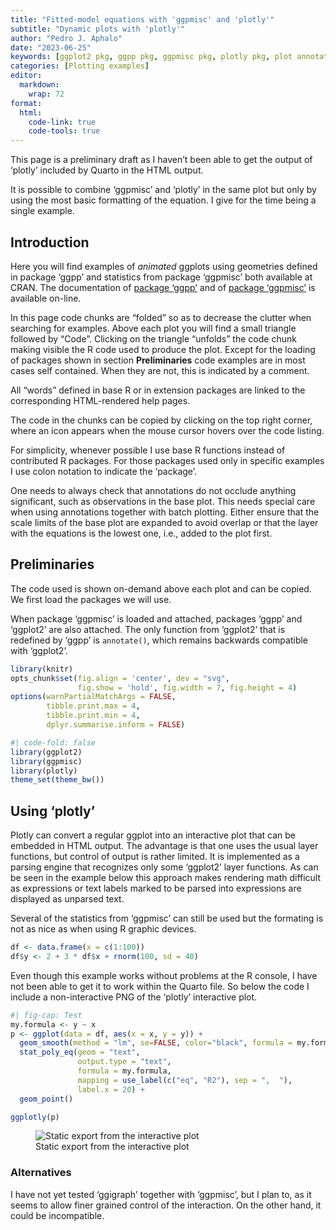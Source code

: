 ```yaml
---
title: "Fitted-model equations with 'ggpmisc' and 'plotly'"
subtitle: "Dynamic plots with 'plotly'"
author: "Pedro J. Aphalo"
date: "2023-06-25"
keywords: [ggplot2 pkg, ggpp pkg, ggpmisc pkg, plotly pkg, plot annotations, model equations]
categories: [Plotting examples]
editor: 
  markdown: 
    wrap: 72
format:
  html: 
    code-link: true
    code-tools: true
---
```


::: callout-warning
This page is a preliminary draft as I haven't been able to get the output of 'plotly' included by Quarto in the HTML output.

It is possible to combine 'ggpmisc' and 'plotly' in the same plot but only by using the most basic formatting of the equation. I give for the time being a single example.
:::

## Introduction

Here you will find examples of *animated* ggplots using geometries
defined in package 'ggpp' and statistics from package 'ggpmisc' both
available at CRAN. The documentation of [package
'ggpp'](https://docs.r4photobiology.info/ggpp) and of [package
'ggpmisc'](https://docs.r4photobiology.info/ggpmisc) is available
on-line.

::: callout-tip
In this page code chunks are "folded" so as to decrease the clutter when
searching for examples. Above each plot you will find a small triangle
followed by "Code". Clicking on the triangle "unfolds" the code chunk
making visible the R code used to produce the plot. Except for the
loading of packages shown in section **Preliminaries** code examples are
in most cases self contained. When they are not, this is indicated by a
comment.

All "words" defined in base R or in extension packages are linked to the
corresponding HTML-rendered help pages.

The code in the chunks can be copied by clicking on the top right
corner, where an icon appears when the mouse cursor hovers over the code
listing.
:::

For simplicity, whenever possible I use base R functions instead of
contributed R packages. For those packages used only in specific
examples I use colon notation to indicate the 'package'.

::: callout-important
One needs to always check that annotations do not occlude anything
significant, such as observations in the base plot. This needs special
care when using annotations together with batch plotting. Either ensure
that the scale limits of the base plot are expanded to avoid overlap or
that the layer with the equations is the lowest one, i.e., added to the
plot first.
:::

## Preliminaries

The code used is shown on-demand above each plot and can be copied. We
first load the packages we will use.

When package 'ggpmisc' is loaded and attached, packages 'ggpp' and
'ggplot2' are also attached. The only function from 'ggplot2' that is
redefined by 'ggpp' is `annotate()`, which remains backwards compatible
with 'ggplot2'.

```r
library(knitr)
opts_chunk$set(fig.align = 'center', dev = "svg",
               fig.show = 'hold', fig.width = 7, fig.height = 4)
options(warnPartialMatchArgs = FALSE,
        tibble.print.max = 4,
        tibble.print.min = 4,
        dplyr.summarise.inform = FALSE)
```

```r
#| code-fold: false
library(ggplot2)
library(ggpmisc)
library(plotly)
theme_set(theme_bw())
```

## Using 'plotly'

Plotly can convert a regular ggplot into an interactive plot that can be
embedded in HTML output. The advantage is that one uses the usual layer
functions, but control of output is rather limited. It is implemented as
a parsing engine that recognizes only some 'ggplot2' layer functions. As
can be seen in the example below this approach makes rendering math
difficult as expressions or text labels marked to be parsed into
expressions are displayed as unparsed text.

Several of the statistics from 'ggpmisc' can still be used but the
formating is not as nice as when using R graphic devices.

```r
df <- data.frame(x = c(1:100))
df$y <- 2 + 3 * df$x + rnorm(100, sd = 40)
```

Even though this example works without problems at the R console, I have
not been able to get it to work within the Quarto file. So below the
code I include a non-interactive PNG of the 'plotly' interactive plot.

```r
#| fig-cap: Test
my.formula <- y ~ x
p <- ggplot(data = df, aes(x = x, y = y)) +
  geom_smooth(method = "lm", se=FALSE, color="black", formula = my.formula) +
  stat_poly_eq(geom = "text",
               output.type = "text",
               formula = my.formula,
               mapping = use_label(c("eq", "R2"), sep = ",  "),
               label.x = 20) +
  geom_point()

ggplotly(p)
```

![Static export from the interactive plot](plotly-export.png)

### Alternatives

::: callout-tip
I have not yet tested 'ggigraph' together with 'ggpmisc', but I plan to, as it seems to allow finer grained control of the interaction. On the other hand, it could be incompatible.
:::

